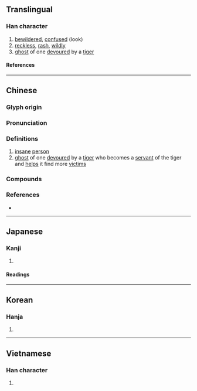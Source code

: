 {{also|伥}}
{{character info/new}}
==Translingual==

===Han character===
{{Han char|rn=9|rad=人|as=08|sn=10|four=21232|canj=OSMV|ids=⿰亻長}}

# [[bewildered]], [[confused]] (look)
# [[reckless]], [[rash]], [[wildly]]
# [[ghost]] of one [[devour]]ed by a [[tiger]]

====References====
{{Han ref|kx=0106.270|dkj=00742|dj=0227.100|hdz=10170.040|uh=5000}}

----

==Chinese==
{{zh-forms|s=伥}}
{{zh-wp}}

===Glyph origin===
{{Han etym}}
{{Han compound|人|長|ls=psc|t1=person|c1=s|c2=p}}

===Pronunciation===
{{zh-pron
|m=chāng
|c=coeng1,caang1,zan3,caang4
|mn=chhêng/tiòng
|mc=y
|oc=y
|cat=a,n
}}

===Definitions===
{{zh-hanzi}}

# [[insane]] [[person]]
# [[ghost]] of one [[devour]]ed by a [[tiger]] who becomes a [[servant]] of the tiger and [[help]]s it find more [[victims]]

===Compounds===
{{zh-der|倀倀|倀鬼|為虎作倀|虎倀}}

===References===
* {{R:yue:Hanzi}}

----

==Japanese==

===Kanji===
{{ja-kanji|grade=|rs=人08}}

# {{defn|lang=ja|sort=人08}}

====Readings====
{{ja-readings
|on=ちょう, とう, じょう
|kun=くる.う, たおれる
}}

----

==Korean==

===Hanja===
{{ko-hanja|창}}

# {{defn|lang=ko|sort=人08}}

----

==Vietnamese==

===Han character===
{{vi-readings|rs=人08|reading=trành}}

# {{defn|lang=vi|sort=人08}}